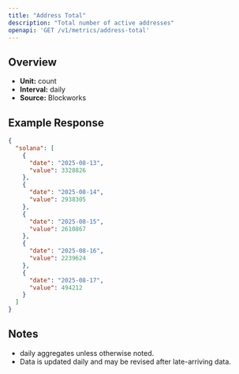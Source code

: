 ```yaml
---
title: "Address Total"
description: "Total number of active addresses"
openapi: 'GET /v1/metrics/address-total'
---
```


## Overview

- **Unit:** count
- **Interval:** daily
- **Source:** Blockworks

## Example Response

```json
{
  "solana": [
    {
      "date": "2025-08-13",
      "value": 3328826
    },
    {
      "date": "2025-08-14",
      "value": 2938305
    },
    {
      "date": "2025-08-15",
      "value": 2610867
    },
    {
      "date": "2025-08-16",
      "value": 2239624
    },
    {
      "date": "2025-08-17",
      "value": 494212
    }
  ]
}
```

## Notes
- daily aggregates unless otherwise noted.
- Data is updated daily and may be revised after late-arriving data.
